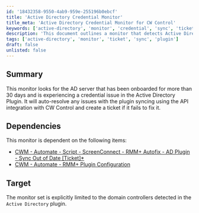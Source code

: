 ```yaml
---
id: '18432358-9550-4ab9-959e-255196b0ebcf'
title: 'Active Directory Credential Monitor'
title_meta: 'Active Directory Credential Monitor for CW Control'
keywords: ['active-directory', 'monitor', 'credential', 'sync', 'ticket']
description: 'This document outlines a monitor that detects Active Directory servers onboarded for over 30 days experiencing credential issues. It utilizes API integration with CW Control to auto-resolve syncing problems and creates tickets if resolution fails.'
tags: ['active-directory', 'monitor', 'ticket', 'sync', 'plugin']
draft: false
unlisted: false
---
```

## Summary

This monitor looks for the AD server that has been onboarded for more than 30 days and is experiencing a credential issue in the Active Directory Plugin. It will auto-resolve any issues with the plugin syncing using the API integration with CW Control and create a ticket if it fails to fix it.

## Dependencies

This monitor is dependent on the following items:

- [CWM - Automate - Script - ScreenConnect - RMM+ Autofix - AD Plugin - Sync Out of Date [Ticket]*](https://proval.itglue.com/DOC-5078775-10093113)  
- [CWM - Automate - RMM+ Plugin Configuration](https://proval.itglue.com/DOC-5078775-9770217)  

## Target

The monitor set is explicitly limited to the domain controllers detected in the `Active Directory` plugin.












